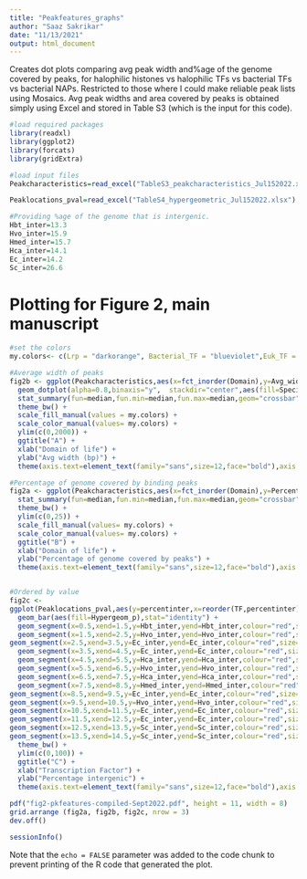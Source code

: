```yaml
---
title: "Peakfeatures_graphs"
author: "Saaz Sakrikar"
date: "11/13/2021"
output: html_document
---
```


Creates dot plots comparing avg peak width and%age of the genome covered by peaks, for halophilic histones vs halophilic TFs vs bacterial TFs vs bacterial NAPs.
Restricted to those where I could make reliable peak lists using Mosaics.
Avg peak widths and area covered by peaks is obtained simply using Excel and stored in Table S3 (which is the input for this code).

```r
#load required packages
library(readxl)
library(ggplot2)
library(forcats)
library(gridExtra)

#load input files
Peakcharacteristics=read_excel("TableS3_peakcharacteristics_Jul152022.xlsx",sheet = "TableS3")

Peaklocations_pval=read_excel("TableS4_hypergeometric_Jul152022.xlsx")

#Providing %age of the genome that is intergenic.
Hbt_inter=13.3
Hvo_inter=15.9
Hmed_inter=15.7
Hca_inter=14.1
Ec_inter=14.2
Sc_inter=26.6


```

# Plotting for Figure 2, main manuscript
```r
#set the colors
my.colors<- c(Lrp = "darkorange", Bacterial_TF = "blueviolet",Euk_TF = "tan4",FIS = "khaki3",Halophilic_TF = "palevioletred",HNS = "black",HpyA = "darkblue",HstA = "cornflowerblue",IHF = "forestgreen")

#Average width of peaks
fig2b <- ggplot(Peakcharacteristics,aes(x=fct_inorder(Domain),y=Avg_width)) + 
  geom_dotplot(alpha=0.8,binaxis="y",  stackdir="center",aes(fill=Specific_classification,color=Specific_classification)) + 
  stat_summary(fun=median,fun.min=median,fun.max=median,geom="crossbar",colour = "grey60", width=0.35, alpha = 0.5)+ 
  theme_bw() + 
  scale_fill_manual(values = my.colors) + 
  scale_color_manual(values= my.colors) + 
  ylim(c(0,2000)) + 
  ggtitle("A") + 
  xlab("Domain of life") + 
  ylab("Avg width (bp)") + 
  theme(axis.text=element_text(family="sans",size=12,face="bold"),axis.text.x=element_text(size=10),axis.title=element_text(family="sans",size=14,face="bold"))

#Percentage of genome covered by binding peaks
fig2a <- ggplot(Peakcharacteristics,aes(x=fct_inorder(Domain),y=Percent_covered)) + geom_dotplot(alpha=0.7,binaxis="y",binwidth=1,stackdir="center",aes(fill=Specific_classification,color=Specific_classification)) + 
  stat_summary(fun=median,fun.min=median,fun.max=median,geom="crossbar",colour = "grey60", width=0.35, alpha = 0.5) + 
  theme_bw() + 
  ylim(c(0,25)) + 
  scale_fill_manual(values= my.colors) + 
  scale_color_manual(values= my.colors) + 
  ggtitle("B") + 
  xlab("Domain of life") + 
  ylab("Percentage of genome covered by peaks") + 
  theme(axis.text=element_text(family="sans",size=12,face="bold"),axis.text.x=element_text(size=10),axis.title=element_text(family="sans",size=14,face="bold"))


#Ordered by value
fig2c <-
ggplot(Peaklocations_pval,aes(y=percentinter,x=reorder(TF,percentinter))) + 
  geom_bar(aes(fill=Hypergeom_p),stat="identity") + 
  geom_segment(x=0.5,xend=1.5,y=Hbt_inter,yend=Hbt_inter,colour="red",size=2,lty=6) + 
  geom_segment(x=1.5,xend=2.5,y=Hvo_inter,yend=Hvo_inter,colour="red",size=2,lty=6) +
geom_segment(x=2.5,xend=3.5,y=Ec_inter,yend=Ec_inter,colour="red",size=2,lty=6) + 
  geom_segment(x=3.5,xend=4.5,y=Ec_inter,yend=Ec_inter,colour="red",size=2,lty=6) + 
  geom_segment(x=4.5,xend=5.5,y=Hca_inter,yend=Hca_inter,colour="red",size=2,lty=6) + 
  geom_segment(x=5.5,xend=6.5,y=Hvo_inter,yend=Hvo_inter,colour="red",size=2,lty=6) +
  geom_segment(x=6.5,xend=7.5,y=Hca_inter,yend=Hca_inter,colour="red",size=2,lty=6) + 
  geom_segment(x=7.5,xend=8.5,y=Hmed_inter,yend=Hmed_inter,colour="red",size=2,lty=6) + 
geom_segment(x=8.5,xend=9.5,y=Ec_inter,yend=Ec_inter,colour="red",size=2,lty=6) +
geom_segment(x=9.5,xend=10.5,y=Hvo_inter,yend=Hvo_inter,colour="red",size=2,lty=6) +
geom_segment(x=10.5,xend=11.5,y=Ec_inter,yend=Ec_inter,colour="red",size=2,lty=6) +
geom_segment(x=11.5,xend=12.5,y=Ec_inter,yend=Ec_inter,colour="red",size=2,lty=6) +
geom_segment(x=12.5,xend=13.5,y=Sc_inter,yend=Sc_inter,colour="red",size=2,lty=6) +
geom_segment(x=13.5,xend=14.5,y=Sc_inter,yend=Sc_inter,colour="red",size=2,lty=6) + 
  theme_bw() + 
  ylim(c(0,100)) + 
  ggtitle("C") + 
  xlab("Transcription Factor") + 
  ylab("Percentage intergenic") + 
  theme(axis.text=element_text(family="sans",size=12,face="bold"),axis.text.x=element_text(family="sans",size=12,face="bold", hjust = 1, angle = 45),axis.title=element_text(family="sans",size=14,face="bold"))

pdf("fig2-pkfeatures-compiled-Sept2022.pdf", height = 11, width = 8)
grid.arrange (fig2a, fig2b, fig2c, nrow = 3)
dev.off()


```








```r
sessionInfo()
```

Note that the `echo = FALSE` parameter was added to the code chunk to prevent printing of the R code that generated the plot.
